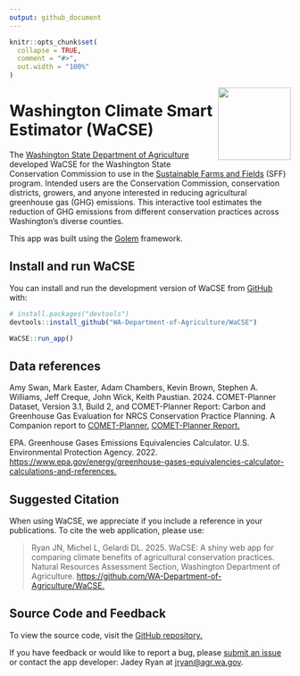 ```yaml
---
output: github_document
---
```


<!-- README.md is generated from README.Rmd. Please edit that file -->

```r
knitr::opts_chunk$set(
  collapse = TRUE,
  comment = "#>",
  out.width = "100%"
)
```

<img src="inst/app/www/rmd/img/favicon.png" align="right" width="130"/>

# Washington Climate Smart Estimator (WaCSE) 

The <a href= "https://agr.wa.gov/departments/land-and-water/natural-resources" target="_blank">Washington State Department of Agriculture</a> developed WaCSE for the Washington State Conservation Commission to use in the <a href="https://www.scc.wa.gov/sff" target="_blank">Sustainable Farms and Fields</a> (SFF) program. Intended users are the Conservation Commission, conservation districts, growers, and anyone interested in reducing agricultural greenhouse gas (GHG) emissions. This interactive tool estimates the reduction of GHG emissions from different conservation practices across Washington’s diverse counties.

This app was built using the <a href= "https://github.com/ThinkR-open/golem" target = "_blank">Golem</a> framework.

## Install and run WaCSE

You can install and run the development version of WaCSE from <a href= "https://github.com/" target = "_blank">GitHub</a> with:

``` r
# install.packages("devtools")
devtools::install_github("WA-Department-of-Agriculture/WaCSE")

WaCSE::run_app()
```

## Data references

Amy Swan, Mark Easter, Adam Chambers, Kevin Brown, Stephen A. Williams, Jeff Creque, John Wick, Keith Paustian. 2024. COMET-Planner Dataset, Version 3.1, Build 2, and COMET-Planner Report: Carbon and Greenhouse Gas Evaluation for NRCS Conservation Practice Planning. A Companion report to <a href="http://www.comet-planner.com" target = "_blank">COMET-Planner.</a> <a href="https://storage.googleapis.com/comet-planner-public-assets/fiftyStates/pdfs/COMET-PlannerReport.pdf" target = "_blank">COMET-Planner Report.</a>

EPA. Greenhouse Gases Emissions Equivalencies Calculator. U.S. Environmental Protection Agency. 2022. <a href="https://www.epa.gov/energy/greenhouse-gases-equivalencies-calculator-calculations-and-references" target = "_blank">https://www.epa.gov/energy/greenhouse-gases-equivalencies-calculator-calculations-and-references.</a>

## Suggested Citation

When using WaCSE, we appreciate if you include a reference in your publications. To cite the web application, please use:

>Ryan JN, Michel L, Gelardi DL. 2025. WaCSE: A shiny web app for comparing climate benefits of agricultural conservation practices. Natural Resources Assessment Section, Washington Department of Agriculture. <a href = "https://github.com/WA-Department-of-Agriculture/WaCSE" target = "_blank">https://github.com/WA-Department-of-Agriculture/WaCSE.</a>

## Source Code and Feedback

To view the source code, visit the <a href = "https://github.com/WA-Department-of-Agriculture/WaCSE" target = "_blank">GitHub repository.</a>

If you have feedback or would like to report a bug, please <a href = "https://github.com/WA-Department-of-Agriculture/WaCSE/issues" target = "_blank"> submit an issue</a> or contact the app developer: Jadey Ryan at [jryan@agr.wa.gov](mailto:jryan@agr.wa.gov?subject=WaCSE).

